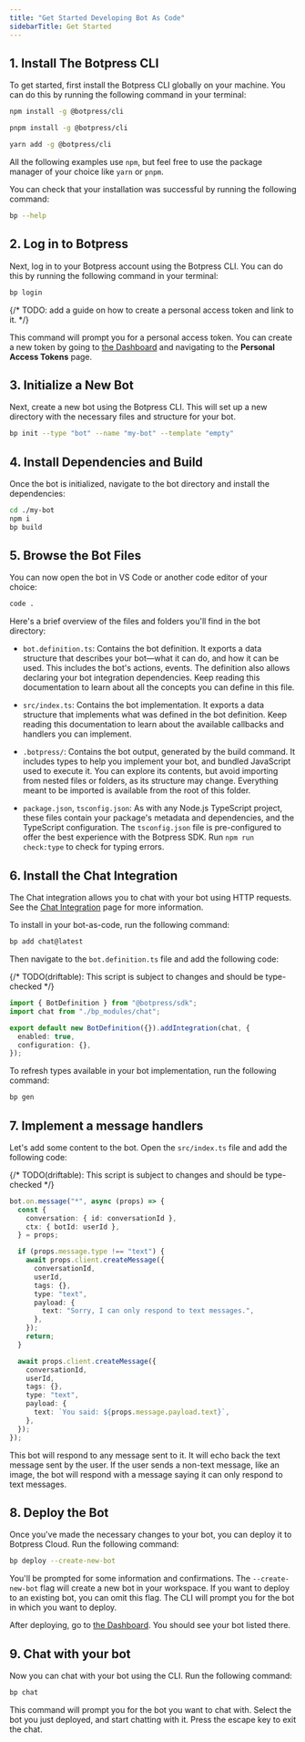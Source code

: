 ```yaml
---
title: "Get Started Developing Bot As Code"
sidebarTitle: Get Started
---
```


## 1. Install The Botpress CLI

To get started, first install the Botpress CLI globally on your machine. You can do this by running the following command in your terminal:

<CodeGroup>

```bash npm
npm install -g @botpress/cli
```

```bash pnpm
pnpm install -g @botpress/cli
```

```bash yarn
yarn add -g @botpress/cli
```

</CodeGroup>

<Note>All the following examples use `npm`, but feel free to use the package manager of your choice like `yarn` or `pnpm`.</Note>

You can check that your installation was successful by running the following command:

```bash
bp --help
```

## 2. Log in to Botpress

Next, log in to your Botpress account using the Botpress CLI. You can do this by running the following command in your terminal:

```bash
bp login
```

{/* TODO: add a guide on how to create a personal access token and link to it. */}

This command will prompt you for a personal access token. You can create a new token by going to [the Dashboard](https://app.botpress.cloud) and navigating to the **Personal Access Tokens** page.

## 3. Initialize a New Bot

Next, create a new bot using the Botpress CLI. This will set up a new directory with the necessary files and structure for your bot.

```bash
bp init --type "bot" --name "my-bot" --template "empty"
```

## 4. Install Dependencies and Build

Once the bot is initialized, navigate to the bot directory and install the dependencies:

```bash
cd ./my-bot
npm i
bp build
```

## 5. Browse the Bot Files

You can now open the bot in VS Code or another code editor of your choice:

```bash
code .
```

Here's a brief overview of the files and folders you'll find in the bot directory:

- `bot.definition.ts`: Contains the bot definition. It exports a data structure that describes your bot—what it can do, and how it can be used. This includes the bot's actions, events. The definition also allows declaring your bot integration dependencies. Keep reading this documentation to learn about all the concepts you can define in this file.

- `src/index.ts`: Contains the bot implementation. It exports a data structure that implements what was defined in the bot definition. Keep reading this documentation to learn about the available callbacks and handlers you can implement.

- `.botpress/`: Contains the bot output, generated by the build command. It includes types to help you implement your bot, and bundled JavaScript used to execute it. You can explore its contents, but avoid importing from nested files or folders, as its structure may change. Everything meant to be imported is available from the root of this folder.

- `package.json`, `tsconfig.json`: As with any Node.js TypeScript project, these files contain your package's metadata and dependencies, and the TypeScript configuration. The `tsconfig.json` file is pre-configured to offer the best experience with the Botpress SDK. Run `npm run check:type` to check for typing errors.

## 6. Install the Chat Integration

The Chat integration allows you to chat with your bot using HTTP requests. See the [Chat Integration](../../../api-reference/chat-api/introduction) page for more information.

To install in your bot-as-code, run the following command:

```bash
bp add chat@latest
```

Then navigate to the `bot.definition.ts` file and add the following code:

{/* TODO(driftable): This script is subject to changes and should be type-checked */}
```ts
import { BotDefinition } from "@botpress/sdk";
import chat from "./bp_modules/chat";

export default new BotDefinition({}).addIntegration(chat, {
  enabled: true,
  configuration: {},
});
```

To refresh types available in your bot implementation, run the following command:

```bash
bp gen
```

## 7. Implement a message handlers

Let's add some content to the bot. Open the `src/index.ts` file and add the following code:

{/* TODO(driftable): This script is subject to changes and should be type-checked */}
```ts
bot.on.message("*", async (props) => {
  const {
    conversation: { id: conversationId },
    ctx: { botId: userId },
  } = props;

  if (props.message.type !== "text") {
    await props.client.createMessage({
      conversationId,
      userId,
      tags: {},
      type: "text",
      payload: {
        text: "Sorry, I can only respond to text messages.",
      },
    });
    return;
  }

  await props.client.createMessage({
    conversationId,
    userId,
    tags: {},
    type: "text",
    payload: {
      text: `You said: ${props.message.payload.text}`,
    },
  });
});
```

This bot will respond to any message sent to it. It will echo back the text message sent by the user. If the user sends a non-text message, like an image, the bot will respond with a message saying it can only respond to text messages.

## 8. Deploy the Bot

Once you've made the necessary changes to your bot, you can deploy it to Botpress Cloud. Run the following command:

```bash
bp deploy --create-new-bot
```

You'll be prompted for some information and confirmations. The `--create-new-bot` flag will create a new bot in your workspace. If you want to deploy to an existing bot, you can omit this flag. The CLI will prompt you for the bot in which you want to deploy.

After deploying, go to [the Dashboard](https://app.botpress.cloud). You should see your bot listed there.

## 9. Chat with your bot

Now you can chat with your bot using the CLI. Run the following command:

```bash
bp chat
```

This command will prompt you for the bot you want to chat with. Select the bot you just deployed, and start chatting with it. Press the escape key to exit the chat.
